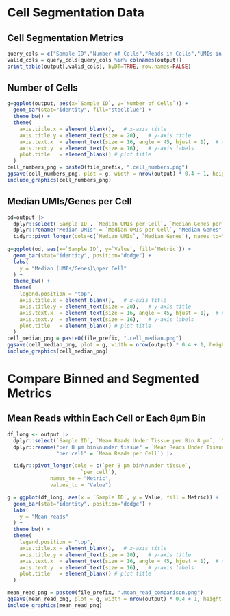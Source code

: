 # Cell Segmentation Data 

## Cell Segmentation Metrics

```r
query_cols = c("Sample ID","Number of Cells","Reads in Cells","UMIs in Cells","Mean Reads per Cell","Median Genes per Cell","Median UMIs per Cell","Median Cell Area (μm²)","Median Nucleus Area (μm²)","Maximum Nucleus Diameter (pixels)")
valid_cols = query_cols[query_cols %in% colnames(output)]
print_table(output[,valid_cols], byDT=TRUE, row.names=FALSE)
```

## Number of Cells

```r
g=ggplot(output, aes(x=`Sample ID`, y=`Number of Cells`)) +
  geom_bar(stat="identity", fill="steelblue") +
  theme_bw() +
  theme(
    axis.title.x = element_blank(),   # x-axis title
    axis.title.y = element_text(size = 20),   # y-axis title
    axis.text.x  = element_text(size = 16, angle = 45, hjust = 1),  # x-axis labels
    axis.text.y  = element_text(size = 16),   # y-axis labels
    plot.title   = element_blank() # plot title
  )
cell_numbers_png = paste0(file_prefix, ".cell_numbers.png")
ggsave(cell_numbers_png, plot = g, width = nrow(output) * 0.4 + 1, height = 4, units = "in", dpi = 300, bg="white")
include_graphics(cell_numbers_png)
```

## Median UMIs/Genes per Cell

```r
od=output |> 
  dplyr::select(`Sample ID`, `Median UMIs per Cell`, `Median Genes per Cell`) |> 
  dplyr::rename("Median UMIs" = `Median UMIs per Cell`, "Median Genes" = `Median Genes per Cell`) |>
  tidyr::pivot_longer(cols=c(`Median UMIs`, `Median Genes`), names_to="Metric", values_to="Value")
  
g=ggplot(od, aes(x=`Sample ID`, y=`Value`, fill=`Metric`)) +
  geom_bar(stat="identity", position="dodge") +
  labs(
    y = "Median (UMIs/Genes)\nper Cell"
  ) +
  theme_bw() +
  theme(
    legend.position = "top",
    axis.title.x = element_blank(),   # x-axis title
    axis.title.y = element_text(size = 20),   # y-axis title
    axis.text.x  = element_text(size = 16, angle = 45, hjust = 1),  # x-axis labels
    axis.text.y  = element_text(size = 16),   # y-axis labels
    plot.title   = element_blank() # plot title
  )
cell_median_png = paste0(file_prefix, ".cell_median.png")
ggsave(cell_median_png, plot = g, width = nrow(output) * 0.4 + 1, height = 4, units = "in", dpi = 300, bg="white")
include_graphics(cell_median_png)
```

# Compare Binned and Segmented Metrics

## Mean Reads within Each Cell or Each 8µm Bin

```r
df_long <- output |>
  dplyr::select(`Sample ID`, `Mean Reads Under Tissue per Bin 8 µm`, `Mean Reads per Cell`) |>
  dplyr::rename("per 8 µm bin\nunder tissue" = `Mean Reads Under Tissue per Bin 8 µm`, 
                "per cell" = `Mean Reads per Cell`) |>

  tidyr::pivot_longer(cols = c(`per 8 µm bin\nunder tissue`, 
                        `per cell`),
              names_to = "Metric",
              values_to = "Value")

g = ggplot(df_long, aes(x = `Sample ID`, y = Value, fill = Metric)) +
  geom_bar(stat="identity", position="dodge") +
  labs(
    y = "Mean reads"
  ) +
  theme_bw() +
  theme(
    legend.position = "top",
    axis.title.x = element_blank(),   # x-axis title
    axis.title.y = element_text(size = 20),   # y-axis title
    axis.text.x  = element_text(size = 16, angle = 45, hjust = 1),  # x-axis labels
    axis.text.y  = element_text(size = 16),   # y-axis labels
    plot.title   = element_blank() # plot title
  )

mean_read_png = paste0(file_prefix, ".mean_read_comparison.png")
ggsave(mean_read_png, plot = g, width = nrow(output) * 0.4 + 1, height = 4, units = "in", dpi = 300, bg="white")
include_graphics(mean_read_png)
```
